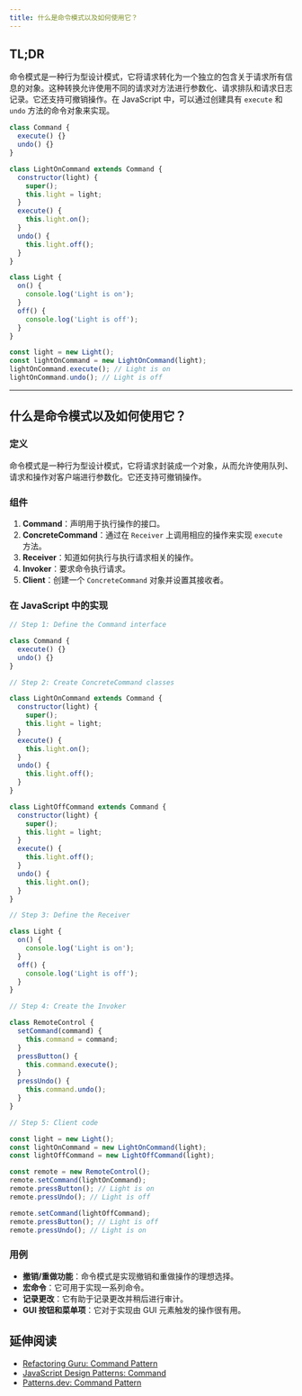 ```yaml
---
title: 什么是命令模式以及如何使用它？
---
```


## TL;DR

命令模式是一种行为型设计模式，它将请求转化为一个独立的包含关于请求所有信息的对象。这种转换允许使用不同的请求对方法进行参数化、请求排队和请求日志记录。它还支持可撤销操作。在 JavaScript 中，可以通过创建具有 `execute` 和 `undo` 方法的命令对象来实现。

```js live
class Command {
  execute() {}
  undo() {}
}

class LightOnCommand extends Command {
  constructor(light) {
    super();
    this.light = light;
  }
  execute() {
    this.light.on();
  }
  undo() {
    this.light.off();
  }
}

class Light {
  on() {
    console.log('Light is on');
  }
  off() {
    console.log('Light is off');
  }
}

const light = new Light();
const lightOnCommand = new LightOnCommand(light);
lightOnCommand.execute(); // Light is on
lightOnCommand.undo(); // Light is off
```

***

## 什么是命令模式以及如何使用它？

### 定义

命令模式是一种行为型设计模式，它将请求封装成一个对象，从而允许使用队列、请求和操作对客户端进行参数化。它还支持可撤销操作。

### 组件

1. **Command**：声明用于执行操作的接口。
2. **ConcreteCommand**：通过在 `Receiver` 上调用相应的操作来实现 `execute` 方法。
3. **Receiver**：知道如何执行与执行请求相关的操作。
4. **Invoker**：要求命令执行请求。
5. **Client**：创建一个 `ConcreteCommand` 对象并设置其接收者。

### 在 JavaScript 中的实现

```js live
// Step 1: Define the Command interface

class Command {
  execute() {}
  undo() {}
}

// Step 2: Create ConcreteCommand classes

class LightOnCommand extends Command {
  constructor(light) {
    super();
    this.light = light;
  }
  execute() {
    this.light.on();
  }
  undo() {
    this.light.off();
  }
}

class LightOffCommand extends Command {
  constructor(light) {
    super();
    this.light = light;
  }
  execute() {
    this.light.off();
  }
  undo() {
    this.light.on();
  }
}

// Step 3: Define the Receiver

class Light {
  on() {
    console.log('Light is on');
  }
  off() {
    console.log('Light is off');
  }
}

// Step 4: Create the Invoker

class RemoteControl {
  setCommand(command) {
    this.command = command;
  }
  pressButton() {
    this.command.execute();
  }
  pressUndo() {
    this.command.undo();
  }
}

// Step 5: Client code

const light = new Light();
const lightOnCommand = new LightOnCommand(light);
const lightOffCommand = new LightOffCommand(light);

const remote = new RemoteControl();
remote.setCommand(lightOnCommand);
remote.pressButton(); // Light is on
remote.pressUndo(); // Light is off

remote.setCommand(lightOffCommand);
remote.pressButton(); // Light is off
remote.pressUndo(); // Light is on
```

### 用例

* **撤销/重做功能**：命令模式是实现撤销和重做操作的理想选择。
* **宏命令**：它可用于实现一系列命令。
* **记录更改**：它有助于记录更改并稍后进行审计。
* **GUI 按钮和菜单项**：它对于实现由 GUI 元素触发的操作很有用。

## 延伸阅读

* [Refactoring Guru: Command Pattern](https://refactoring.guru/design-patterns/command)
* [JavaScript Design Patterns: Command](https://www.dofactory.com/javascript/design-patterns/command)
* [Patterns.dev: Command Pattern](https://www.patterns.dev/vanilla/command-pattern/)
